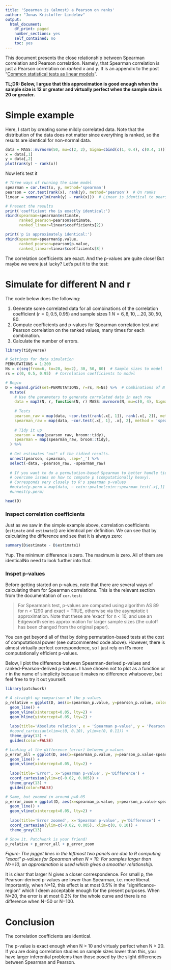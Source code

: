 ```yaml
---
title: 'Spearman is (almost) a Pearson on ranks'
author: "Jonas Kristoffer Lindeløv"
output: 
  html_document:
    df_print: paged
    number_sections: yes
    self_contained: no
    toc: yes
---
```


<!-- from https://stackoverflow.com/a/37839683/1297830 -->
<link rel="stylesheet" type="text/css" href="../include/hideOutput.css">
<script src="../include/hideOutput.js"></script>

This document presents the close relationship between Spearman correlation and Pearson correlation. Namely, that Spearman correlation is just a Pearson correlation on $rank$ed $x$ and $y$. It is an appendix to the post "[Common statistical tests as linear models](https://lindeloev.github.io/tests-as-linear)".

**TL;DR: Below, I argue that this approximation is good enough when the sample size is 12 or greater and virtually perfect when the sample size is 20 or greater.**

# Simple example
Here, I start by creating some mildly correlated data. Note that the distribution of the data does not matter since everything is ranked, so the results are identical for non-normal data.

```r
data = MASS::mvrnorm(50, mu=c(2, 2), Sigma=cbind(c(1, 0.4), c(0.4, 1)))
x = data[,1]
y = data[,2]
plot(rank(y) ~ rank(x))
```

Now let's test it
<div class='fold s'>
```r
# Three ways of running the same model
spearman = cor.test(x, y, method='spearman')
pearson = cor.test(rank(x), rank(y), method='pearson')  # On ranks
linear = summary(lm(rank(y) ~ rank(x)))  # Linear is identical to pearson; just showing.

# Present the results
print('coefficient rho is exactly identical:')
rbind(spearman=spearman$estimate, 
      ranked_pearson=pearson$estimate, 
      ranked_linear=linear$coefficients[2])

print('p is approximately identical:')
rbind(spearman=spearman$p.value, 
      ranked_pearson=pearson$p.value, 
      ranked_linear=linear$coefficients[8])
```
</div>

The correlation coefficients are exact. And the p-values are quite close! But maybe we were just lucky? Let's put it to the test:


# Simulate for different N and r

The code below does the following:

1. Generate some correlated data for all combinations of the correlation coefficient ($r = 0, 0.5, 0.95$) and sample sizes 1 $N = 6, 8, 10, ... 20, 30, 50, 80$. 
2. Compute coefficients and p-values for Spearman correlation test and Pearson correlation on the ranked values, many times for each combination.
3. Calculate the number of errors.

```r
library(tidyverse)

# Settings for data simulation
PERMUTATIONS = 1:200
Ns = c(seq(from=6, to=20, by=2), 30, 50, 80)  # Sample sizes to model
rs = c(0, 0.5, 0.95)  # Correlation coefficients to model

# Begin
D = expand.grid(set=PERMUTATIONS, r=rs, N=Ns) %>%  # Combinations of N and r
  mutate(
    # Use the parameters to generate correlated data in each row
    data = map2(N, r, function(N, r) MASS::mvrnorm(N, mu=c(0, 4), Sigma=cbind(c(1, r), c(r, 1)))),
    
    # Tests
    pearson_raw = map(data, ~cor.test(rank(.x[, 1]), rank(.x[, 2]), method='pearson')),
    spearman_raw = map(data, ~cor.test(.x[, 1], .x[, 2], method = 'spearman')),
    
    # Tidy it up
    pearson = map(pearson_raw, broom::tidy),
    spearman = map(spearman_raw, broom::tidy),
  ) %>%
  
  # Get estimates "out" of the tidied results.
  unnest(pearson, spearman, .sep='_') %>%
  select(-data, -pearson_raw, -spearman_raw)
  
  # If you want to do a permutation-based Spearman to better handle ties and
  # overcome issues on how to compute p (computationally heavy).
  # Corresponds very closely to R's spearman p-values
  #mutate(p.perm = map(data, ~ coin::pvalue(coin::spearman_test(.x[,1] ~ .x[,2], distribution='approximate')))) %>%
  #unnest(p.perm)

head(D)
```


### Inspect correlation coefficients
Just as we saw in the simple example above, correlation coefficients (`estimate` and `estimate1`) are identical per definition. We can see that by calculating the difference and see that it is always zero:
```r
summary(D$estimate - D$estimate1)
```

Yup. The minimum difference is zero. The maximum is zero. All of them are identicalNo need to look further into that.


### Inspet p-values
Before getting started on p-values, note that there are several ways of calculating them for Spearman correlations. This is the relevant section from the documentation of `cor.test`:

> For Spearman's test, p-values are computed using algorithm AS 89 for n < 1290 and exact = TRUE, otherwise via the asymptotic t approximation. Note that these are ‘exact’ for n < 10, and use an Edgeworth series approximation for larger sample sizes (the cutoff has been changed from the original paper).

You can get beyond all of that by doing permutation-based tests at the cost of computational power (see outcommented code above). However, there is almost virtually perfect correspondence, so I just rely on R's more computationally efficient p-values.

Below, I plot the difference between Spearman-derived p-values and ranked-Pearson-derived p-values. I have chosen not to plot as a function or `r` in the name of simplicity because it makes no difference whatsoever, but feel free to try it out yourself.

<div class='fold s'>
```r
library(patchwork)

# A straight-up comparison of the p-values
p_relative = ggplot(D, aes(x=spearman_p.value, y=pearson_p.value, color=N)) + 
  geom_line() + 
  geom_vline(xintercept=0.05, lty=2) +
  geom_hline(yintercept=0.05, lty=2) +
  
  labs(title='Absolute relation', x = 'Spearman p-value', y = 'Pearson p-value') + 
  #coord_cartesian(xlim=c(0, 0.10), ylim=c(0, 0.11)) + 
  theme_gray(13) + 
  guides(color=FALSE)

# Looking at the difference (error) between p-values
p_error_all = ggplot(D, aes(x=spearman_p.value, y=pearson_p.value-spearman_p.value, color=factor(N))) + 
  geom_line() + 
  geom_vline(xintercept=0.05, lty=2) +
  
  labs(title='Error', x='Spearman p-value', y='Difference') + 
  coord_cartesian(ylim=c(-0.02, 0.005)) + 
  theme_gray(13) + 
  guides(color=FALSE)

# Same, but zoomed in around p=0.05
p_error_zoom = ggplot(D, aes(x=spearman_p.value, y=pearson_p.value-spearman_p.value, color=factor(N))) + 
  geom_line() + 
  geom_vline(xintercept=0.05, lty=2) +
  
  labs(title='Error zoomed', x='Spearman p-value', y='Difference') + 
  coord_cartesian(ylim=c(-0.02, 0.005), xlim=c(0, 0.10)) + 
  theme_gray(13)

# Show it. Patchwork is your friend!
p_relative + p_error_all + p_error_zoom
```
</div>
*Figure: The jagget lines in the leftmost two panels are due to R computing "exact" p-values for Spearman when N < 10. For samples larger than N>=10, an approximation is used which gives a smoother relationship.*


It is clear that larger N gives a closer correspondence. For small p, the Pearson-derived p-values are lower than Spearman, i.e. more liberal. Importantly, when N=12, this effect is at most 0.5% in the "significance-region" which I deem acceptable enough for the present purposes. When N=20, the error is at most 0.2% for the whole curve and there is no difference when N=50 or N=100.

# Conclusion
The correlation coefficients are identical.

The p-value is exact enough when N > 10 and virtualy perfect when N > 20. If you are doing correlation studies on sample sizes lower than this, you have larger inferential problems than those posed by the slight differences between Spearman and Pearson.